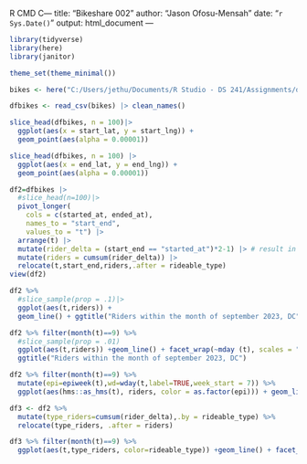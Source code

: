 R CMD C---
title: "Bikeshare 002"
author: "Jason Ofosu-Mensah"
date: "`r Sys.Date()`"
output: html_document
---

```r
library(tidyverse)
library(here)
library(janitor)
```
```r
theme_set(theme_minimal())
```


```r
bikes <- here("C:/Users/jethu/Documents/R Studio - DS 241/Assignments/ds241_f23/data_raw", "202309-capitalbikeshare-tripdata.zip")

dfbikes <- read_csv(bikes) |> clean_names()
```

```r
slice_head(dfbikes, n = 100)|>
  ggplot(aes(x = start_lat, y = start_lng)) +
  geom_point(aes(alpha = 0.00001))

slice_head(dfbikes, n = 100) |>
  ggplot(aes(x = end_lat, y = end_lng)) +
  geom_point(aes(alpha = 0.00001))
```

```r
df2=dfbikes |>
  #slice_head(n=100)|>
  pivot_longer(
    cols = c(started_at, ended_at),
    names_to = "start_end",
    values_to = "t") |>
  arrange(t) |>
  mutate(rider_delta = (start_end == "started_at")*2-1) |> # result in +/-1s
  mutate(riders = cumsum(rider_delta)) |>
  relocate(t,start_end,riders,.after = rideable_type)
view(df2)

```

```r
df2 %>%
  #slice_sample(prop = .1)|>
  ggplot(aes(t,riders)) +
  geom_line() + ggtitle("Riders within the month of september 2023, DC")
```
```r
df2 %>% filter(month(t)==9) %>%
  #slice_sample(prop = .01)
  ggplot(aes(t,riders)) +geom_line() + facet_wrap(~mday (t), scales = "free_x",ncol = 7)+
  ggtitle("Riders within the month of september 2023, DC")
```

```r
df2 %>% filter(month(t)==9) %>%
  mutate(epi=epiweek(t),wd=wday(t,label=TRUE,week_start = 7)) %>%
  ggplot(aes(hms::as_hms(t), riders, color = as.factor(epi))) + geom_line(alpha = .7) + facet_wrap(~wd, scales = "free_x",ncol = 7)
```
```r
df3 <- df2 %>%
  mutate(type_riders=cumsum(rider_delta),.by = rideable_type) %>%
  relocate(type_riders, .after = riders)
```
```r
df3 %>% filter(month(t)==9) %>%
  ggplot(aes(t,type_riders, color=rideable_type)) +geom_line() + facet_wrap(~mday (t), scales = "free_x",ncol = 7)
```

